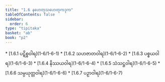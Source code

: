 ```yaml
---
title: "1.6 နဟေတုသဟေတုကဒုက"
tableOfContents: false
sidebar:
  order: 6
type: "tipitaka"
basket: "ab"
book: "p2"
---
```



<DynamicBreadcrumb />



<TableOfContents book="p2" section="1.6">
* [1.6.1 ပဋိစ္စဝါရ](1-6/1-6-1)
* [1.6.2 သဟဇာတဝါရ](1-6/1-6-2)
* [1.6.3 ပစ္စယဝါရ](1-6/1-6-3)
* [1.6.4 နိဿယဝါရ](1-6/1-6-4)
* [1.6.5 သံသဋ္ဌဝါရ](1-6/1-6-5)
* [1.6.6 သမ္ပယုတ္တဝါရ](1-6/1-6-6)
* [1.6.7 ပဉှာဝါရ](1-6/1-6-7)
</TableOfContents>